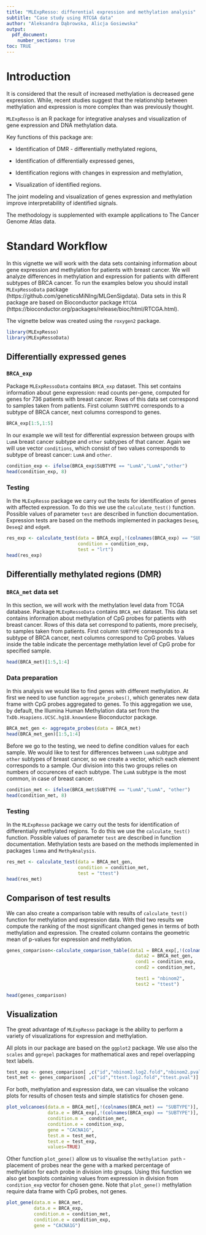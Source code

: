 ```yaml
---
title: "MLExpResso: differential expression and methylation analysis"
subtitle: "Case study using RTCGA data"
author: "Aleksandra Dąbrowska, Alicja Gosiewska"
output: 
  pdf_document:
    number_sections: true
toc: TRUE
---
```


# Introduction
It is considered that the result of increased methylation is decreased gene expression. While, recent studies suggest that the relationship between methylation and expression is more complex than was previously thought.

`MLExpResso` is an R package for integrative analyses and visualization of gene expression and DNA methylation data.

Key functions of this package are:

- Identification of DMR - differentially methylated regions,

- Identification of differentially expressed genes,

- Identification regions with changes in expression and methylation,

- Visualization of identified regions.

The joint modeling and visualization of genes expression and methylation improve interpretability of identified signals.

The methodology is supplemented with example applications to The Cancer Genome Atlas data.

# Standard Workflow

In this vignette we will work with the data sets containing information about gene expression and methylation for patients with breast cancer. We will analyze differences in methylation and expression for patients with different subtypes of BRCA cancer. To run the examples below you should install `MLExpRessoData` package (https://github.com/geneticsMiNIng/MLGenSigdata).
Data sets in this R package are based on Bioconductor package `RTCGA` (https://bioconductor.org/packages/release/bioc/html/RTCGA.html).

The vignette below was created using the `roxygen2` package.

```r
library(MLExpResso)
library(MLExpRessoData)
```

## Differentially expressed genes

### `BRCA_exp`
Package `MLExpRessoData` contains `BRCA_exp` dataset. 
This set contains information about gene expression: read counts per-gene, computed for genes for 736 patients with breast cancer.
Rows of this data set correspond to samples taken from patients.
First column `SUBTYPE` corresponds to a subtype of BRCA cancer, next columns correspond to genes.

```r
BRCA_exp[1:5,1:5]
```

In our example we will test for differential expression between groups with `LumA` breast cancer subtype and `other` subtypes of that cancer.
Again we will use vector `conditions`, which consist of two values corresponds to subtype of breast cancer: `LumA` and `other`.
```r
condition_exp <- ifelse(BRCA_exp$SUBTYPE == "LumA","LumA","other")
head(condition_exp, 8)
```

### Testing
In the `MLExpResso` package we carry out the tests for identification of genes with affected expression. To do this we use the `calculate_test()` function. Possible values of parameter `test` are described in function documentation.
Expression tests are based on the methods implemented in packages `Deseq`, `Deseq2` and `edgeR`.

```r
res_exp <- calculate_test(data = BRCA_exp[,!(colnames(BRCA_exp) == "SUBTYPE")], 
                          condition = condition_exp, 
                          test = "lrt")
head(res_exp)
```

## Differentially methylated regions (DMR)

### `BRCA_met` data set
In this section, we will work with the methylation level data from TCGA database. 
Package `MLExpRessoData` contains `BRCA_met` dataset. This data set contains information about methylation of CpG probes for patients with breast cancer. 
Rows of this data set correspond to patients, more precisely, to samples taken from patients.
First column `SUBTYPE` corresponds to a subtype of BRCA cancer, next columns correspond to CpG probes.
Values inside the table indicate the percentage methylation level of CpG probe for specified sample.


```r
head(BRCA_met)[1:5,1:4]
```

### Data preparation
In this analysis we would like to find genes with different methylation. At first we need to use function `aggregate_probes()`, which generates new data frame with CpG probes aggregated to genes. To this aggregation we use, by default, the Illumina Human Methylation data set from the `TxDb.Hsapiens.UCSC.hg18.knownGene` Bioconductor package.

```r
BRCA_met_gen <- aggregate_probes(data = BRCA_met) 
head(BRCA_met_gen)[1:5,1:4]
```


Before we go to the testing, we need to define condition values for each sample. We would like to test for differences between `LumA` subtype and `other` subtypes of breast cancer, so we create a vector, which each element corresponds to a sample. Our division into this two groups relies on numbers of occurences of each subtype. The `LumA` subtype is the most common, in case of breast cancer.

```r
condition_met <- ifelse(BRCA_met$SUBTYPE == "LumA","LumA", "other")
head(condition_met, 8)
```

### Testing

In the `MLExpResso` package we carry out the tests for identification of differentially methylated regions. To do this we use the `calculate_test()` function. Possible values of parameter `test` are described in function documentation.
Methylation tests are based on the methods implemented in packages `limma` and `MethyAnalysis`.

```r
res_met <- calculate_test(data = BRCA_met_gen, 
                          condition = condition_met, 
                          test = "ttest")
head(res_met)
```


## Comparison of test results

We can also create a comparison table with results of `calculate_test()` function for methylation and expression data. With thid two results we compute the ranking of the most significant changed genes in terms of both methylation and expression. The created column contains the geometric mean of p-values for expression and methylation. 

```r
genes_comparison<-calculate_comparison_table(data1 = BRCA_exp[,!(colnames(BRCA_exp) == "SUBTYPE")], 
                                               data2 = BRCA_met_gen, 
                                               cond1 = condition_exp, 
                                               cond2 = condition_met,

                                               test1 = "nbinom2", 
                                               test2 = "ttest")

head(genes_comparison)
```


## Visualization
The great advantage of `MLExpResso` package is the ability to perform a variety of visualizations for expression and methylation.

All plots in our package are based on the `ggplot2` package.  We use also the `scales` and `ggrepel` packages for mathematical axes and repel overlapping text labels.

```r
test_exp <- genes_comparison[ ,c("id","nbinom2.log2.fold","nbinom2.pval")]
test_met <- genes_comparison[ ,c("id","ttest.log2.fold","ttest.pval")]
```

  
For both, methylation and expression data, we can visualise the volcano plots for results of chosen tests and simple statistics for chosen gene. 
```r
plot_volcanoes(data.m = BRCA_met[,!(colnames(BRCA_met) == "SUBTYPE")],
               data.e = BRCA_exp[,!(colnames(BRCA_exp) == "SUBTYPE")], 
               condition.m =  condition_met, 
               condition.e = condition_exp, 
               gene = "CACNA1G", 
               test.m = test_met, 
               test.e = test_exp, 
               values=TRUE)

```

Other function `plot_gene()` allow us to visualise the `methylation path` - placement of probes near the gene with a marked percentage of methylation for each probe in division into groups. Using this function we also get boxplots containing values from expression in division from `condition_exp` vector for chosen gene. Note that `plot_gene()` methylation require data frame with CpG probes, not genes.

```r
plot_gene(data.m = BRCA_met, 
          data.e = BRCA_exp, 
          condition.m = condition_met, 
          condition.e = condition_exp, 
          gene = "CACNA1G")
```


